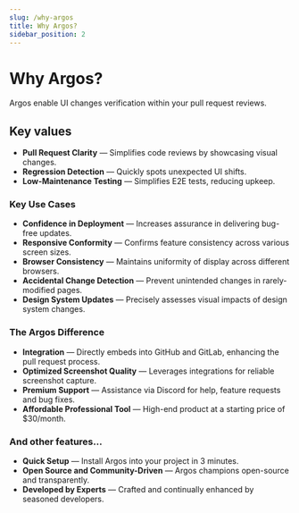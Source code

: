 ```yaml
---
slug: /why-argos
title: Why Argos?
sidebar_position: 2
---
```


# Why Argos?

Argos enable UI changes verification within your pull request reviews.

## Key values

- **Pull Request Clarity** — Simplifies code reviews by showcasing visual changes.
- **Regression Detection** — Quickly spots unexpected UI shifts.
- **Low-Maintenance Testing** — Simplifies E2E tests, reducing upkeep.

### Key Use Cases

- **Confidence in Deployment** — Increases assurance in delivering bug-free updates.
- **Responsive Conformity** — Confirms feature consistency across various screen sizes.
- **Browser Consistency** — Maintains uniformity of display across different browsers.
- **Accidental Change Detection** — Prevent unintended changes in rarely-modified pages.
- **Design System Updates** — Precisely assesses visual impacts of design system changes.

### The Argos Difference

- **Integration** — Directly embeds into GitHub and GitLab, enhancing the pull request process.
- **Optimized Screenshot Quality** — Leverages integrations for reliable screenshot capture.
- **Premium Support** — Assistance via Discord for help, feature requests and bug fixes.
- **Affordable Professional Tool** — High-end product at a starting price of $30/month.

### And other features...

- **Quick Setup** — Install Argos into your project in 3 minutes.
- **Open Source and Community-Driven** — Argos champions open-source and transparently.
- **Developed by Experts** — Crafted and continually enhanced by seasoned developers.
